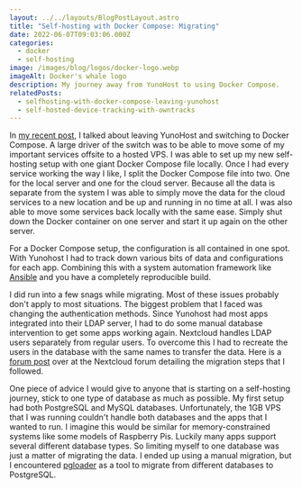 ```yaml
---
layout: ../../layouts/BlogPostLayout.astro
title: "Self-hosting with Docker Compose: Migrating"
date: 2022-06-07T09:03:06.000Z
categories:
  - docker
  - self-hosting
image: /images/blog/logos/docker-logo.webp
imageAlt: Docker's whale logo
description: My journey away from YunoHost to using Docker Compose.
relatedPosts:
  - selfhosting-with-docker-compose-leaving-yunohost
  - self-hosted-device-tracking-with-owntracks
---
```

In [my recent post](/blog/selfhosting-with-docker-compose-leaving-yunohost/),
I talked about leaving YunoHost and switching to Docker Compose. A large driver
of the switch was to be able to move some of my important services offsite to a
hosted VPS. I was able to set up my new self-hosting setup with one giant Docker Compose
file locally. Once I had every service working the way I like, I split the Docker Compose
file into two. One for the local server and one for the cloud server. Because all the
data is separate from the system I was able to simply move the data for the cloud
services to a new location and be up and running in no time at all. I was also able
to move some services back locally with the same ease. Simply shut down the Docker
container on one server and start it up again on the other server.

For a Docker Compose setup, the configuration is all contained in one spot. With
Yunohost I had to track down various bits of data and configurations for each app.
Combining this with a system automation framework like [Ansible](https://www.ansible.com/)
and you have a completely reproducible build.

<DigitalOceanAffiliate isSelfHosting />

I did run into a few snags while migrating. Most of these issues probably don't
apply to most situations. The biggest problem that I faced was changing the authentication
methods. Since Yunohost had most apps integrated into their LDAP server, I had to
do some manual database intervention to get some apps working again. Nextcloud handles
LDAP users separately from regular users. To overcome this I had to recreate the
users in the database with the same names to transfer the data. Here is a
[forum post](https://help.nextcloud.com/t/import-ldap-users-get-rid-of-ldap/56629/11)
over at the Nextcloud forum detailing the migration steps that I followed.

One piece of advice I would give to anyone that is starting on a self-hosting journey,
stick to one type of database as much as possible. My first setup had both PostgreSQL
and MySQL databases. Unfortunately, the 1GB VPS that I was running couldn't handle
both databases and the apps that I wanted to run. I imagine this would be similar
for memory-constrained systems like some models of Raspberry Pis. Luckily many apps
support several different database types. So limiting myself to one database was
just a matter of migrating the data. I ended up using a manual migration, but
I encountered [pgloader](https://pgloader.io/) as a tool to migrate from different
databases to PostgreSQL.
